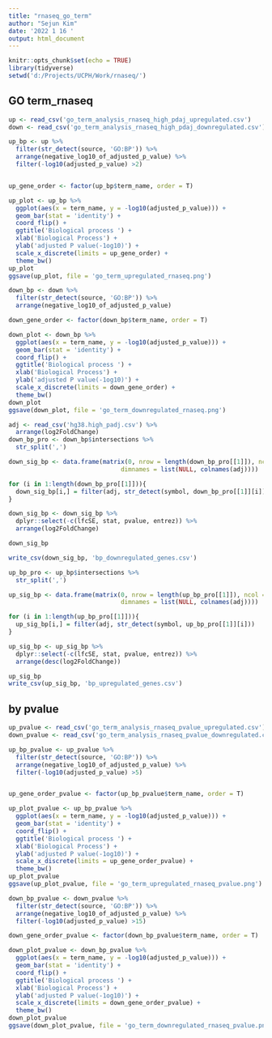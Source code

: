 ---
title: "rnaseq_go_term"
author: "Sejun Kim"
date: '2022 1 16 '
output: html_document
---

```{r setup, include=FALSE}
knitr::opts_chunk$set(echo = TRUE)
library(tidyverse)
setwd('d:/Projects/UCPH/Work/rnaseq/')
```

## GO term_rnaseq

```{r}
up <- read_csv('go_term_analysis_rnaseq_high_pdaj_upregulated.csv')
down <- read_csv('go_term_analysis_rnaseq_high_pdaj_downregulated.csv')

up_bp <- up %>%
  filter(str_detect(source, 'GO:BP')) %>%
  arrange(negative_log10_of_adjusted_p_value) %>%
  filter(-log10(adjusted_p_value) >2)


up_gene_order <- factor(up_bp$term_name, order = T)

up_plot <- up_bp %>%
  ggplot(aes(x = term_name, y = -log10(adjusted_p_value))) +
  geom_bar(stat = 'identity') +
  coord_flip() +
  ggtitle('Biological process ') +
  xlab('Biological Process') +
  ylab('adjusted P value(-1og10)') +
  scale_x_discrete(limits = up_gene_order) +
  theme_bw()
up_plot
ggsave(up_plot, file = 'go_term_upregulated_rnaseq.png')
```

```{r}
down_bp <- down %>%
  filter(str_detect(source, 'GO:BP')) %>%
  arrange(negative_log10_of_adjusted_p_value)

down_gene_order <- factor(down_bp$term_name, order = T)

down_plot <- down_bp %>%
  ggplot(aes(x = term_name, y = -log10(adjusted_p_value))) +
  geom_bar(stat = 'identity') +
  coord_flip() +
  ggtitle('Biological process ') +
  xlab('Biological Process') +
  ylab('adjusted P value(-1og10)') +
  scale_x_discrete(limits = down_gene_order) +
  theme_bw()
down_plot
ggsave(down_plot, file = 'go_term_downregulated_rnaseq.png')
```



```{r}
adj <- read_csv('hg38.high_padj.csv') %>%
  arrange(log2FoldChange)
down_bp_pro <- down_bp$intersections %>%
  str_split(',')

down_sig_bp <- data.frame(matrix(0, nrow = length(down_bp_pro[[1]]), ncol = 10, 
                               dimnames = list(NULL, colnames(adj))))

for (i in 1:length(down_bp_pro[[1]])){
  down_sig_bp[i,] = filter(adj, str_detect(symbol, down_bp_pro[[1]][i]))
}

down_sig_bp <- down_sig_bp %>%
  dplyr::select(-c(lfcSE, stat, pvalue, entrez)) %>%
  arrange(log2FoldChange)

down_sig_bp

write_csv(down_sig_bp, 'bp_downregulated_genes.csv')
```


```{r}

up_bp_pro <- up_bp$intersections %>%
  str_split(',')

up_sig_bp <- data.frame(matrix(0, nrow = length(up_bp_pro[[1]]), ncol = 10, 
                               dimnames = list(NULL, colnames(adj))))

for (i in 1:length(up_bp_pro[[1]])){
  up_sig_bp[i,] = filter(adj, str_detect(symbol, up_bp_pro[[1]][i]))
}

up_sig_bp <- up_sig_bp %>%
  dplyr::select(-c(lfcSE, stat, pvalue, entrez)) %>%
  arrange(desc(log2FoldChange))

up_sig_bp
write_csv(up_sig_bp, 'bp_upregulated_genes.csv')

```


## by pvalue

```{r}
up_pvalue <- read_csv('go_term_analysis_rnaseq_pvalue_upregulated.csv')
down_pvalue <- read_csv('go_term_analysis_rnaseq_pvalue_downregulated.csv')

up_bp_pvalue <- up_pvalue %>%
  filter(str_detect(source, 'GO:BP')) %>%
  arrange(negative_log10_of_adjusted_p_value) %>%
  filter(-log10(adjusted_p_value) >5)


up_gene_order_pvalue <- factor(up_bp_pvalue$term_name, order = T)

up_plot_pvalue <- up_bp_pvalue %>%
  ggplot(aes(x = term_name, y = -log10(adjusted_p_value))) +
  geom_bar(stat = 'identity') +
  coord_flip() +
  ggtitle('Biological process ') +
  xlab('Biological Process') +
  ylab('adjusted P value(-1og10)') +
  scale_x_discrete(limits = up_gene_order_pvalue) +
  theme_bw()
up_plot_pvalue
ggsave(up_plot_pvalue, file = 'go_term_upregulated_rnaseq_pvalue.png')
```

```{r}
down_bp_pvalue <- down_pvalue %>%
  filter(str_detect(source, 'GO:BP')) %>%
  arrange(negative_log10_of_adjusted_p_value) %>%
  filter(-log10(adjusted_p_value) >15)

down_gene_order_pvalue <- factor(down_bp_pvalue$term_name, order = T)

down_plot_pvalue <- down_bp_pvalue %>%
  ggplot(aes(x = term_name, y = -log10(adjusted_p_value))) +
  geom_bar(stat = 'identity') +
  coord_flip() +
  ggtitle('Biological process ') +
  xlab('Biological Process') +
  ylab('adjusted P value(-1og10)') +
  scale_x_discrete(limits = down_gene_order_pvalue) +
  theme_bw()
down_plot_pvalue
ggsave(down_plot_pvalue, file = 'go_term_downregulated_rnaseq_pvalue.png')
```

